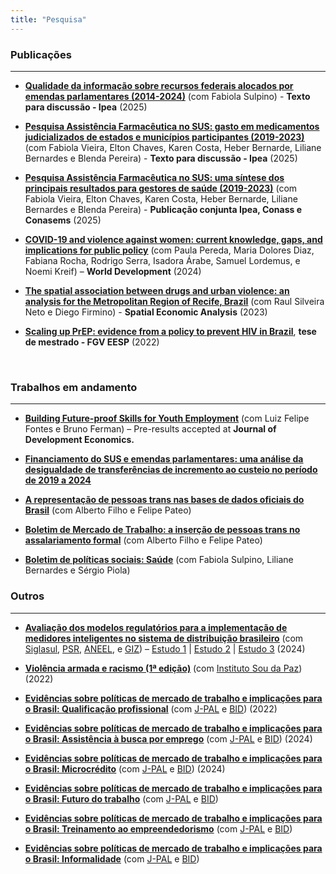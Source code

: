 ---
title: "Pesquisa"
---

### Publicações

------------------------------------------------------------------------

-   [[**Qualidade da informação sobre recursos federais alocados por emendas parlamentares (2014-2024)**]{.underline}](https://repositorio.ipea.gov.br/entities/publication/a34e8c7f-2282-4789-be78-198b0122a161) (com Fabiola Sulpino) - **Texto para discussão - Ipea** (2025)

-   [[**Pesquisa Assistência Farmacêutica no SUS: gasto em medicamentos judicializados de estados e municípios participantes (2019-2023)**]{.underline}](https://repositorio.ipea.gov.br/handle/11058/17238) (com Fabiola Vieira, Elton Chaves, Karen Costa, Heber Bernarde, Liliane Bernardes e Blenda Pereira) - **Texto para discussão - Ipea** (2025)

-   [[**Pesquisa Assistência Farmacêutica no SUS: uma síntese dos principais resultados para gestores de saúde (2019-2023)**]{.underline}](https://www.conass.org.br/biblioteca/pesquisa-assistencia-farmaceutica-no-sus/) (com Fabiola Vieira, Elton Chaves, Karen Costa, Heber Bernarde, Liliane Bernardes e Blenda Pereira) - **Publicação conjunta Ipea, Conass e Conasems** (2025)

-   [[**COVID-19 and violence against women: current knowledge, gaps, and implications for public policy**]{.underline}](https://www.sciencedirect.com/science/article/abs/pii/S0305750X23002796) (com Paula Pereda, Maria Dolores Diaz, Fabiana Rocha, Rodrigo Serra, Isadora Árabe, Samuel Lordemus, e Noemi Kreif) -- **World Development** (2024)

-   [[**The spatial association between drugs and urban violence: an analysis for the Metropolitan Region of Recife, Brazil**]{.underline}](https://www.tandfonline.com/doi/abs/10.1080/17421772.2023.2186474) (com Raul Silveira Neto e Diego Firmino) - **Spatial Economic Analysis** (2023)

-   [[**Scaling up PrEP: evidence from a policy to prevent HIV in Brazil**]{.underline}](https://bibliotecadigital.fgv.br/dspace/handle/10438/32015), **tese de mestrado - FGV EESP** (2022)

\

### Trabalhos em andamento

------------------------------------------------------------------------

-   [[**Building Future-proof Skills for Youth Employment**]{.underline}](https://www.dropbox.com/scl/fi/j4c1dlpffdeg75s94er88/pap_online_version.pdf?rlkey=a3z5ujd1hb91icbqm41dswerx&dl=0) (com Luiz Felipe Fontes e Bruno Ferman) -- Pre-results accepted at **Journal of Development Economics.**

-   [[**Financiamento do SUS e emendas parlamentares: uma análise da desigualdade de transferências de incremento ao custeio no período de 2019 a 2024**]{.underline}](https://repositorio.ipea.gov.br/entities/publication/197a02cc-fe09-4754-8319-a679de139c0a)

-   [**A representação de pessoas trans nas bases de dados oficiais do Brasil**]{.underline} (com Alberto Filho e Felipe Pateo)

-   [**Boletim de Mercado de Trabalho: a inserção de pessoas trans no assalariamento formal**]{.underline} (com Alberto Filho e Felipe Pateo)

-   [**Boletim de políticas sociais: Saúde**]{.underline} (com Fabiola Sulpino, Liliane Bernardes e Sérgio Piola)\

### Outros

------------------------------------------------------------------------

-   [[**Avaliação dos modelos regulatórios para a implementação de medidores inteligentes no sistema de distribuição brasileiro**]{.underline}](https://antigo.aneel.gov.br/web/guest/tomadas-de-subsidios?p_auth=nRLZfCTs&p_p_id=participacaopublica_WAR_participacaopublicaportlet&p_p_lifecycle=1&p_p_state=normal&p_p_mode=view&p_p_col_id=column-2&p_p_col_count=1&_participacaopublica_WAR_participacaopublicaportlet_ideParticipacaoPublica=3869&_participacaopublica_WAR_participacaopublicaportlet_javax.portlet.action=visualizarParticipacaoPublica) (com [Siglasul](http://www.siglasul.com.br/), [PSR](https://www.psr-inc.com/pt-br/), [ANEEL](https://www.gov.br/aneel/pt-br), e [GIZ](https://www.giz.de/en/worldwide/12055.html)) – [Estudo 1](https://antigo.aneel.gov.br/web/guest/tomadas-de-subsidios?p_p_id=participacaopublica_WAR_participacaopublicaportlet&p_p_lifecycle=2&p_p_state=normal&p_p_mode=view&p_p_cacheability=cacheLevelPage&p_p_col_id=column-2&p_p_col_count=1&_participacaopublica_WAR_participacaopublicaportlet_ideDocumento=53471&_participacaopublica_WAR_participacaopublicaportlet_tipoFaseReuniao=fase&_participacaopublica_WAR_participacaopublicaportlet_jspPage=%2Fhtml%2Fpp%2Fvisualizar.jsp) \| [Estudo 2](https://antigo.aneel.gov.br/web/guest/tomadas-de-subsidios?p_p_id=participacaopublica_WAR_participacaopublicaportlet&p_p_lifecycle=2&p_p_state=normal&p_p_mode=view&p_p_cacheability=cacheLevelPage&p_p_col_id=column-2&p_p_col_count=1&_participacaopublica_WAR_participacaopublicaportlet_ideDocumento=53472&_participacaopublica_WAR_participacaopublicaportlet_tipoFaseReuniao=fase&_participacaopublica_WAR_participacaopublicaportlet_jspPage=%2Fhtml%2Fpp%2Fvisualizar.jsp) \| [Estudo 3](https://antigo.aneel.gov.br/web/guest/tomadas-de-subsidios?p_p_id=participacaopublica_WAR_participacaopublicaportlet&p_p_lifecycle=2&p_p_state=normal&p_p_mode=view&p_p_cacheability=cacheLevelPage&p_p_col_id=column-2&p_p_col_count=1&_participacaopublica_WAR_participacaopublicaportlet_ideDocumento=53473&_participacaopublica_WAR_participacaopublicaportlet_tipoFaseReuniao=fase&_participacaopublica_WAR_participacaopublicaportlet_jspPage=%2Fhtml%2Fpp%2Fvisualizar.jsp) (2024)

-   [[**Violência armada e racismo (1ª edição)**]{.underline}](https://soudapaz.org/wp-content/uploads/2022/05/Firearm_violence_and_racism-1.pdf) (com [Instituto Sou da Paz](https://soudapaz.org/)) (2022)

-   [[**Evidências sobre políticas de mercado de trabalho e implicações para o Brasil: Qualificação profissional**]{.underline}](https://www.povertyactionlab.org/publication/evidence-labor-market-policies-and-implications-brazil-job-training-programs?lang=en) (com [J-PAL](https://www.povertyactionlab.org/) e [BID](https://www.iadb.org/)) (2022)

-   [[**Evidências sobre políticas de mercado de trabalho e implicações para o Brasil: Assistência à busca por emprego**]{.underline}](https://www.povertyactionlab.org/publication/evidence-labor-market-policies-and-implications-brazil-job-search-assistance?lang=en) (com [J-PAL](https://www.povertyactionlab.org/) e [BID](https://www.iadb.org/)) (2024)

-   [[**Evidências sobre políticas de mercado de trabalho e implicações para o Brasil: Microcrédito**]{.underline}](https://www.povertyactionlab.org/publication/evidence-labor-market-policies-and-implications-brazil-microcredit?lang=en) (com [J-PAL](https://www.povertyactionlab.org/) e [BID](https://www.iadb.org/)) (2024)

-   [**Evidências sobre políticas de mercado de trabalho e implicações para o Brasil: Futuro do trabalho**]{.underline} (com [J-PAL](https://www.povertyactionlab.org/) e [BID](https://www.iadb.org/))

-   [**Evidências sobre políticas de mercado de trabalho e implicações para o Brasil: Treinamento ao empreendedorismo**]{.underline} (com [J-PAL](https://www.povertyactionlab.org/) e [BID](https://www.iadb.org/))

-   [**Evidências sobre políticas de mercado de trabalho e implicações para o Brasil: Informalidade**]{.underline} (com [J-PAL](https://www.povertyactionlab.org/) e [BID](https://www.iadb.org/))